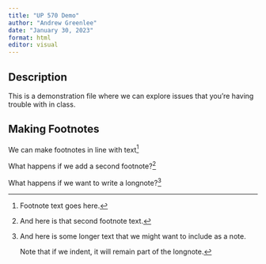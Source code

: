 ```yaml
---
title: "UP 570 Demo"
author: "Andrew Greenlee"
date: "January 30, 2023"
format: html
editor: visual
---
```


## Description

This is a demonstration file where we can explore issues that you're having trouble with in class.

## Making Footnotes

We can make footnotes in line with text[^1]

What happens if we add a second footnote?[^2]

What happens if we want to write a longnote?[^longnote]

[^1]: Footnote text goes here.
[^2]: And here is that second footnote text.
[^longnote]: And here is some longer text that we might want to include as a note.

    Note that if we indent, it will remain part of the longnote.
